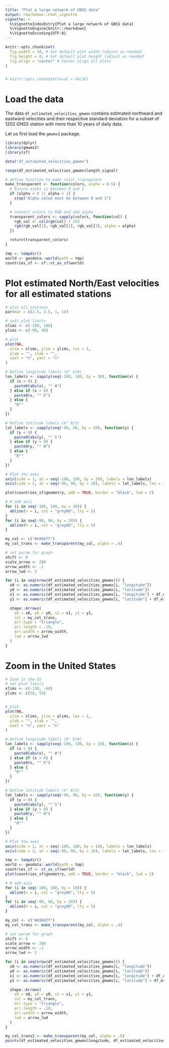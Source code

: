 ```yaml
---
title: "Plot a large network of GNSS data"
output: rmarkdown::html_vignette
vignette: >
  %\VignetteIndexEntry{Plot a large network of GNSS data}
  %\VignetteEngine{knitr::rmarkdown}
  %\VignetteEncoding{UTF-8}
---
```


```r
knitr::opts_chunk$set(
  fig.width = 10, # Set default plot width (adjust as needed)
  fig.height = 8, # Set default plot height (adjust as needed)
  fig.align = "center" # Center align all plots
)


# knitr::opts_chunk$set(eval = FALSE)
```


# Load the data

The data `df_estimated_velocities_gmwmx` contains estimated northward and eastward velocities and their respective standard deviation for a subset of 1202 GNSS station with more than 10 years of daily data.


Let us first load the `gmwmx2` package.
```r
library(dplyr)
library(gmwmx2)
library(sf)
```


```r
data("df_estimated_velocities_gmwmx")
```

```r
range(df_estimated_velocities_gmwmx$length_signal)
```

```r
# define function to make color transparent
make_transparent <- function(colors, alpha = 0.5) {
  # Ensure alpha is between 0 and 1
  if (alpha < 0 || alpha > 1) {
    stop("Alpha value must be between 0 and 1")
  }

  # Convert colors to RGB and add alpha
  transparent_colors <- sapply(colors, function(col) {
    rgb_val <- col2rgb(col) / 255
    rgb(rgb_val[1], rgb_val[2], rgb_val[3], alpha = alpha)
  })

  return(transparent_colors)
}
```


```r
tmp <- tempdir()
world <- geodata::world(path = tmp)
countries_sf <- sf::st_as_sf(world)
```


# Plot estimated North/East velocities for all estimated stations 
```r
# plot all stations
par(mar = c(2.5, 3.5, 1, 1))

# sett plot limits
xlims <- c(-180, 180)
ylims <- c(-90, 90)

# plot
plot(NA,
  xlim = xlims, ylim = ylims, las = 1,
  ylab = "", xlab = "",
  xaxt = "n", yaxt = "n"
)

# Define longitude labels (X° E/W)
lon_labels <- sapply(seq(-180, 180, by = 30), function(x) {
  if (x < 0) {
    paste0(abs(x), "° W")
  } else if (x > 0) {
    paste0(x, "° E")
  } else {
    "0°"
  }
})

# Define latitude labels (X° N/S)
lat_labels <- sapply(seq(-90, 90, by = 20), function(y) {
  if (y < 0) {
    paste0(abs(y), "° S")
  } else if (y > 0) {
    paste0(y, "° N")
  } else {
    "0°"
  }
})

# Plot the axes
axis(side = 1, at = seq(-180, 180, by = 30), labels = lon_labels)
axis(side = 2, at = seq(-90, 90, by = 20), labels = lat_labels, las = 1)

plot(countries_sf$geometry, add = TRUE, border = "black", lwd = 2)

# # add axis
for (i in seq(-180, 180, by = 30)) {
  abline(v = i, col = "grey80", lty = 5)
}
for (i in seq(-90, 90, by = 20)) {
  abline(h = i, col = "grey80", lty = 5)
}

my_col <- c("#e96bff")
my_col_trans <- make_transparent(my_col, alpha = .4)

# set param for graph
shift <- 0
scale_arrow <- 200
arrow_width <- .1
arrow_lwd <- 2

for (i in seq(nrow(df_estimated_velocities_gmwmx))) {
  x0 <- as.numeric(df_estimated_velocities_gmwmx[i, "longitude"])
  y0 <- as.numeric(df_estimated_velocities_gmwmx[i, "latitude"])
  x1 <- as.numeric(df_estimated_velocities_gmwmx[i, "longitude"] + df_estimated_velocities_gmwmx[i, "estimated_trend_E_scaled"] * scale_arrow)
  y1 <- as.numeric(df_estimated_velocities_gmwmx[i, "latitude"] + df_estimated_velocities_gmwmx[i, "estimated_trend_N_scaled"] * scale_arrow)

  shape::Arrows(
    x0 = x0, y0 = y0, x1 = x1, y1 = y1,
    col = my_col_trans,
    arr.type = "triangle",
    arr.length = .10,
    arr.width = arrow_width,
    lwd = arrow_lwd
  )
}
```

# Zoom in the United States
```r
# Zoom in the US
# set plot limits
xlims <- c(-130, -60)
ylims <- c(30, 55)


# plot
plot(NA,
  xlim = xlims, ylim = ylims, las = 1,
  ylab = "", xlab = "",
  xaxt = "n", yaxt = "n"
)

# Define longitude labels (X° E/W)
lon_labels <- sapply(seq(-180, 180, by = 10), function(x) {
  if (x < 0) {
    paste0(abs(x), "° W")
  } else if (x > 0) {
    paste0(x, "° E")
  } else {
    "0°"
  }
})

# Define latitude labels (X° N/S)
lat_labels <- sapply(seq(-90, 90, by = 10), function(y) {
  if (y < 0) {
    paste0(abs(y), "° S")
  } else if (y > 0) {
    paste0(y, "° N")
  } else {
    "0°"
  }
})

# Plot the axes
axis(side = 1, at = seq(-180, 180, by = 10), labels = lon_labels)
axis(side = 2, at = seq(-90, 90, by = 10), labels = lat_labels, las = 1)

tmp <- tempdir()
world <- geodata::world(path = tmp)
countries_sf <- st_as_sf(world)
plot(countries_sf$geometry, add = TRUE, border = "black", lwd = 2)

# # add axis
for (i in seq(-180, 180, by = 10)) {
  abline(v = i, col = "grey80", lty = 5)
}
for (i in seq(-90, 90, by = 10)) {
  abline(h = i, col = "grey80", lty = 5)
}

my_col <- c("#e96bff")
my_col_trans <- make_transparent(my_col, alpha = .4)

# set param for graph
shift <- 0
scale_arrow <- 200
arrow_width <- .1
arrow_lwd <- 2

for (i in seq(nrow(df_estimated_velocities_gmwmx))) {
  x0 <- as.numeric(df_estimated_velocities_gmwmx[i, "longitude"])
  y0 <- as.numeric(df_estimated_velocities_gmwmx[i, "latitude"])
  x1 <- as.numeric(df_estimated_velocities_gmwmx[i, "longitude"] + df_estimated_velocities_gmwmx[i, "estimated_trend_E_scaled"] * scale_arrow)
  y1 <- as.numeric(df_estimated_velocities_gmwmx[i, "latitude"] + df_estimated_velocities_gmwmx[i, "estimated_trend_N_scaled"] * scale_arrow)

  shape::Arrows(
    x0 = x0, y0 = y0, x1 = x1, y1 = y1,
    col = my_col_trans,
    arr.type = "triangle",
    arr.length = .10,
    arr.width = arrow_width,
    lwd = arrow_lwd
  )
}

my_col_trans2 <- make_transparent(my_col, alpha = .6)
points(df_estimated_velocities_gmwmx$longitude, df_estimated_velocities_gmwmx$latitude, pch = 16, col = my_col_trans2)
```

